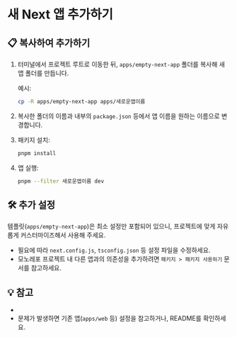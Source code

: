 
# 새 Next 앱 추가하기

## 📋 복사하여 추가하기

1. 터미널에서 프로젝트 루트로 이동한 뒤, `apps/empty-next-app` 폴더를 복사해 새 앱 폴더를 만듭니다.

   예시:
   ```bash
   cp -R apps/empty-next-app apps/새로운앱이름
   ```

2. 복사한 폴더의 이름과 내부의 `package.json` 등에서 앱 이름을 원하는 이름으로 변경합니다.

3. 패키지 설치:
   ```bash
   pnpm install
   ```

4. 앱 실행:
   ```bash
   pnpm --filter 새로운앱이름 dev
   ```

## 🛠️ 추가 설정

템플릿(`apps/empty-next-app`)은 최소 설정만 포함되어 있으니, 프로젝트에 맞게 자유롭게 커스터마이즈해서 사용해 주세요.

- 필요에 따라 `next.config.js`, `tsconfig.json` 등 설정 파일을 수정하세요.
- 모노레포 프로젝트 내 다른 앱과의 의존성을 추가하려면 <LocalizedLink href="/packages/using-in-other-workspaces">`패키지 > 패키지 사용하기`</LocalizedLink> 문서를 참고하세요.

## 💡 참고

-
- 문제가 발생하면 기존 앱(`apps/web` 등) 설정을 참고하거나, README를 확인하세요.
